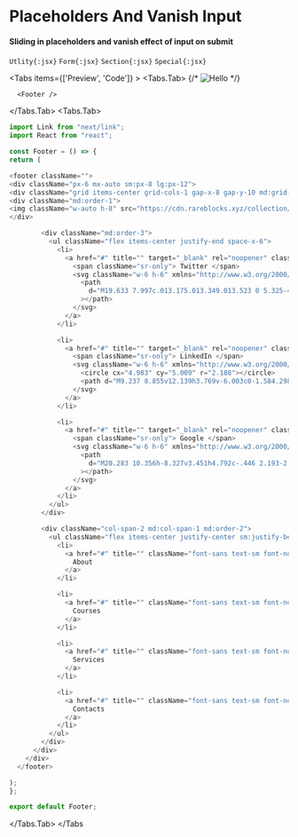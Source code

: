 

# Placeholders And Vanish Input

#### Sliding in placeholders and vanish effect of input on submit

`Utlity{:jsx}`
`Form{:jsx}`
`Section{:jsx}`
`Special{:jsx}`

<Tabs items={['Preview', 'Code']}  >
  <Tabs.Tab>
 {/* ![Hello](/contact.png) */}

      <Footer />

  </Tabs.Tab>
  <Tabs.Tab>
  ```js copy
import Link from "next/link";
import React from "react";

const Footer = () => {
return (

<footer className="">
<div className="px-6 mx-auto sm:px-8 lg:px-12">
<div className="grid items-center grid-cols-1 gap-x-8 gap-y-10 md:grid-cols-3">
<div className="md:order-1">
<img className="w-auto h-8" src="https://cdn.rareblocks.xyz/collection/bakerstreet/images/logo.svg" alt="" />
</div>

          <div className="md:order-3">
            <ul className="flex items-center justify-end space-x-6">
              <li>
                <a href="#" title="" target="_blank" rel="noopener" className="inline-flex transition-all duration-200 rounded text-gray-900 dark:text-gray-400 focus:outline-none focus:ring-2 focus:ring-offset-1 focus:ring-primary focus:ring-offset-secondary">
                  <span className="sr-only"> Twitter </span>
                  <svg className="w-6 h-6" xmlns="http://www.w3.org/2000/svg" fill="currentColor" viewBox="0 0 24 24">
                    <path
                      d="M19.633 7.997c.013.175.013.349.013.523 0 5.325-4.053 11.461-11.46 11.461-2.282 0-4.402-.661-6.186-1.809.324.037.636.05.973.05a8.07 8.07 0 0 0 5.001-1.721 4.036 4.036 0 0 1-3.767-2.793c.249.037.499.062.761.062.361 0 .724-.05 1.061-.137a4.027 4.027 0 0 1-3.23-3.953v-.05c.537.299 1.16.486 1.82.511a4.022 4.022 0 0 1-1.796-3.354c0-.748.199-1.434.548-2.032a11.457 11.457 0 0 0 8.306 4.215c-.062-.3-.1-.611-.1-.923a4.026 4.026 0 0 1 4.028-4.028c1.16 0 2.207.486 2.943 1.272a7.957 7.957 0 0 0 2.556-.973 4.02 4.02 0 0 1-1.771 2.22 8.073 8.073 0 0 0 2.319-.624 8.645 8.645 0 0 1-2.019 2.083z"
                    ></path>
                  </svg>
                </a>
              </li>

              <li>
                <a href="#" title="" target="_blank" rel="noopener" className="inline-flex transition-all duration-200 rounded text-gray-900 dark:text-gray-400 focus:outline-none focus:ring-2 focus:ring-offset-1 focus:ring-primary focus:ring-offset-secondary">
                  <span className="sr-only"> LinkedIn </span>
                  <svg className="w-6 h-6" xmlns="http://www.w3.org/2000/svg" fill="currentColor" viewBox="0 0 24 24">
                    <circle cx="4.983" cy="5.009" r="2.188"></circle>
                    <path d="M9.237 8.855v12.139h3.769v-6.003c0-1.584.298-3.118 2.262-3.118 1.937 0 1.961 1.811 1.961 3.218v5.904H21v-6.657c0-3.27-.704-5.783-4.526-5.783-1.835 0-3.065 1.007-3.568 1.96h-.051v-1.66H9.237zm-6.142 0H6.87v12.139H3.095z"></path>
                  </svg>
                </a>
              </li>

              <li>
                <a href="#" title="" target="_blank" rel="noopener" className="inline-flex transition-all duration-200 rounded text-gray-900 dark:text-gray-400 focus:outline-none focus:ring-2 focus:ring-offset-1 focus:ring-primary focus:ring-offset-secondary">
                  <span className="sr-only"> Google </span>
                  <svg className="w-6 h-6" xmlns="http://www.w3.org/2000/svg" fill="currentColor" viewBox="0 0 24 24">
                    <path
                      d="M20.283 10.356h-8.327v3.451h4.792c-.446 2.193-2.313 3.453-4.792 3.453a5.27 5.27 0 0 1-5.279-5.28 5.27 5.27 0 0 1 5.279-5.279c1.259 0 2.397.447 3.29 1.178l2.6-2.599c-1.584-1.381-3.615-2.233-5.89-2.233a8.908 8.908 0 0 0-8.934 8.934 8.907 8.907 0 0 0 8.934 8.934c4.467 0 8.529-3.249 8.529-8.934 0-.528-.081-1.097-.202-1.625z"
                    ></path>
                  </svg>
                </a>
              </li>
            </ul>
          </div>

          <div className="col-span-2 md:col-span-1 md:order-2">
            <ul className="flex items-center justify-center sm:justify-between md:justify-center space-x-9 lg:space-x-16">
              <li>
                <a href="#" title="" className="font-sans text-sm font-normal text-opacity-50 transition-all duration-200 rounded text-gray-900 dark:text-gray-400 hover:text-opacity-100 focus:outline-none focus:ring-2 focus:ring-offset-1 focus:ring-primary focus:ring-offset-secondary focus:text-opacity-100">
                  About
                </a>
              </li>

              <li>
                <a href="#" title="" className="font-sans text-sm font-normal text-opacity-50 transition-all duration-200 rounded text-gray-900 dark:text-gray-400 hover:text-opacity-100 focus:outline-none focus:ring-2 focus:ring-offset-1 focus:ring-primary focus:ring-offset-secondary focus:text-opacity-100">
                  Courses
                </a>
              </li>

              <li>
                <a href="#" title="" className="font-sans text-sm font-normal text-opacity-50 transition-all duration-200 rounded text-gray-900 dark:text-gray-400 hover:text-opacity-100 focus:outline-none focus:ring-2 focus:ring-offset-1 focus:ring-primary focus:ring-offset-secondary focus:text-opacity-100">
                  Services
                </a>
              </li>

              <li>
                <a href="#" title="" className="font-sans text-sm font-normal text-opacity-50 transition-all duration-200 rounded text-gray-900 dark:text-gray-400 hover:text-opacity-100 focus:outline-none focus:ring-2 focus:ring-offset-1 focus:ring-primary focus:ring-offset-secondary focus:text-opacity-100">
                  Contacts
                </a>
              </li>
            </ul>
          </div>
        </div>
      </div>
    </footer>

);
};

export default Footer;

```
  </Tabs.Tab>
</Tabs

>

```
